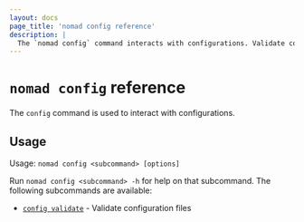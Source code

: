 ```yaml
---
layout: docs
page_title: 'nomad config reference'
description: |
  The `nomad config` command interacts with configurations. Validate configuration files.
---
```


# `nomad config` reference

The `config` command is used to interact with configurations.

## Usage

Usage: `nomad config <subcommand> [options]`

Run `nomad config <subcommand> -h` for help on that subcommand. The
following subcommands are available:

- [`config validate`][validate] - Validate configuration files

[validate]: /nomad/docs/commands/config/validate 'Validate configuration files'
